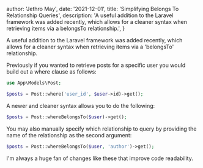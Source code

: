 
  author: 'Jethro May',
  date: '2021-12-01',
  title: 'Simplifying Belongs To Relationship Queries',
  description:
    'A useful addition to the Laravel framework was added recently, which allows for a cleaner syntax when retrieving items via a belongsTo relationship.',
}


A useful addition to the Laravel framework was added recently, which allows for a cleaner syntax when retrieving items via a 'belongsTo' relationship. 

Previously if you wanted to retrieve posts for a specific user you would build out a where clause as follows:

```php
use App\Models\Post;

$posts = Post::where('user_id', $user->id)->get();
```

A newer and cleaner syntax allows you to do the following:

```php
$posts = Post::whereBelongsTo($user)->get();
```

You may also manually specify which relationship to query by providing the name of the relationship as the second argument:

```php
$posts = Post::whereBelongsTo($user, 'author')->get();
```

I'm always a huge fan of changes like these that improve code readability.
